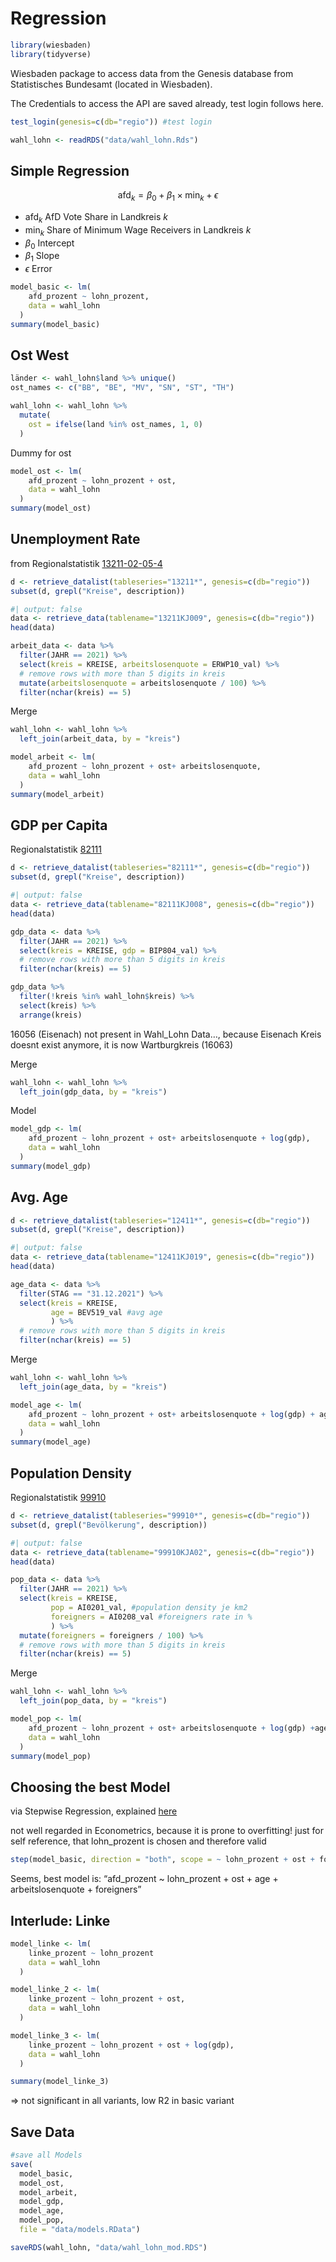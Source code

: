 # Regression

```r
library(wiesbaden)
library(tidyverse)
```

Wiesbaden package to access data from the Genesis database from Statistisches Bundesamt (located in Wiesbaden).

The Credentials to access the API are saved already, test login follows here.

```r
test_login(genesis=c(db="regio")) #test login
```

```r
wahl_lohn <- readRDS("data/wahl_lohn.Rds")
```

## Simple Regression

$$
\text{afd}_k = \beta_0 + \beta_1 \times \text{min}_k + \epsilon
$$

-   $\text{afd}_k$ AfD Vote Share in Landkreis $k$
-   $\text{min}_k$ Share of Minimum Wage Receivers in Landkreis $k$
-   $\beta_0$ Intercept
-   $\beta_1$ Slope
-   $\epsilon$ Error

```r
model_basic <- lm(
    afd_prozent ~ lohn_prozent, 
    data = wahl_lohn
  )
summary(model_basic)
```

## Ost West

```r
länder <- wahl_lohn$land %>% unique()
ost_names <- c("BB", "BE", "MV", "SN", "ST", "TH")

wahl_lohn <- wahl_lohn %>%
  mutate(
    ost = ifelse(land %in% ost_names, 1, 0)
  )
```

Dummy for ost

```r
model_ost <- lm(
    afd_prozent ~ lohn_prozent + ost, 
    data = wahl_lohn
  )
summary(model_ost)
```

## Unemployment Rate

from Regionalstatistik [13211-02-05-4](https://www.regionalstatistik.de/genesis//online?operation=table&code=13211-02-05-4&bypass=true&levelindex=0&levelid=1704816689633#abreadcrumb)

```r
d <- retrieve_datalist(tableseries="13211*", genesis=c(db="regio"))
subset(d, grepl("Kreise", description)) 
```

```r
#| output: false
data <- retrieve_data(tablename="13211KJ009", genesis=c(db="regio"))
head(data)
```

```r
arbeit_data <- data %>% 
  filter(JAHR == 2021) %>%
  select(kreis = KREISE, arbeitslosenquote = ERWP10_val) %>%
  # remove rows with more than 5 digits in kreis
  mutate(arbeitslosenquote = arbeitslosenquote / 100) %>%
  filter(nchar(kreis) == 5)
```

Merge

```r
wahl_lohn <- wahl_lohn %>%
  left_join(arbeit_data, by = "kreis")
```

```r
model_arbeit <- lm(
    afd_prozent ~ lohn_prozent + ost+ arbeitslosenquote, 
    data = wahl_lohn
  )
summary(model_arbeit)
```

## GDP per Capita

Regionalstatistik [82111](https://www.regionalstatistik.de/genesis//online?operation=table&code=82111-01-05-4&bypass=true&levelindex=0&levelid=1704893343488#abreadcrumb)

```r
d <- retrieve_datalist(tableseries="82111*", genesis=c(db="regio"))
subset(d, grepl("Kreise", description)) 
```

```r
#| output: false
data <- retrieve_data(tablename="82111KJ008", genesis=c(db="regio"))
head(data)
```

```r
gdp_data <- data %>% 
  filter(JAHR == 2021) %>%
  select(kreis = KREISE, gdp = BIP804_val) %>%
  # remove rows with more than 5 digits in kreis
  filter(nchar(kreis) == 5)
```

```r
gdp_data %>%
  filter(!kreis %in% wahl_lohn$kreis) %>%
  select(kreis) %>%
  arrange(kreis)
```

16056 (Eisenach) not present in Wahl_Lohn Data..., because Eisenach Kreis doesnt exist anymore, it is now Wartburgkreis (16063)

Merge

```r
wahl_lohn <- wahl_lohn %>%
  left_join(gdp_data, by = "kreis")
```

Model

```r
model_gdp <- lm(
    afd_prozent ~ lohn_prozent + ost+ arbeitslosenquote + log(gdp), 
    data = wahl_lohn
  )
summary(model_gdp)
```

## Avg. Age

```r
d <- retrieve_datalist(tableseries="12411*", genesis=c(db="regio"))
subset(d, grepl("Kreise", description)) 
```

```r
#| output: false
data <- retrieve_data(tablename="12411KJ019", genesis=c(db="regio"))
head(data)
```

```r
age_data <- data %>% 
  filter(STAG == "31.12.2021") %>%
  select(kreis = KREISE, 
         age = BEV519_val #avg age
         ) %>%
  # remove rows with more than 5 digits in kreis
  filter(nchar(kreis) == 5)
```

Merge

```r
wahl_lohn <- wahl_lohn %>%
  left_join(age_data, by = "kreis")
```

```r
model_age <- lm(
    afd_prozent ~ lohn_prozent + ost+ arbeitslosenquote + log(gdp) + age, 
    data = wahl_lohn
  )
summary(model_age)
```

## Population Density

Regionalstatistik [99910](https://www.regionalstatistik.de/genesis//online?operation=table&code=AI002-1-5&bypass=true&levelindex=0&levelid=1704894307140#abreadcrumb)

```r
d <- retrieve_datalist(tableseries="99910*", genesis=c(db="regio"))
subset(d, grepl("Bevölkerung", description)) 
```

```r
#| output: false
data <- retrieve_data(tablename="99910KJA02", genesis=c(db="regio"))
head(data)
```

```r
pop_data <- data %>% 
  filter(JAHR == 2021) %>%
  select(kreis = KREISE, 
         pop = AI0201_val, #population density je km2
         foreigners = AI0208_val #foreigners rate in %
         ) %>%
  mutate(foreigners = foreigners / 100) %>%
  # remove rows with more than 5 digits in kreis
  filter(nchar(kreis) == 5)
```

Merge

```r
wahl_lohn <- wahl_lohn %>%
  left_join(pop_data, by = "kreis")
```

<!-- somehow changes the model... 

```r
model_foreign <- lm(
    afd_prozent ~ lohn_prozent + ost+ arbeitslosenquote + log(gdp)+ age , 
    data = wahl_lohn
  )
summary(model_foreign)
```
-->


```r
model_pop <- lm(
    afd_prozent ~ lohn_prozent + ost+ arbeitslosenquote + log(gdp) +age + log(pop), 
    data = wahl_lohn
  )
summary(model_pop)
```


<!--

## Dropping Variables

```r
model_drop <- lm(
  afd_prozent ~ ost+ arbeitslosenquote + log(gdp) +age+ foreigners + log(pop),
  data = wahl_lohn
)
summary(model_drop)
```

hust, lets just ignore that...:)

-->


## Choosing the best Model

via Stepwise Regression, explained [here](https://www.statology.org/stepwise-regression-r/)

not well regarded in Econometrics, because it is prone to overfitting! just for self reference, that lohn_prozent is chosen and therefore valid

```r
step(model_basic, direction = "both", scope = ~ lohn_prozent + ost + foreigners+ arbeitslosenquote + log(gdp) + age, trace=0)
```

Seems, best model is: "afd_prozent \~ lohn_prozent + ost + age + arbeitslosenquote + foreigners"

## Interlude: Linke

```r
model_linke <- lm(
    linke_prozent ~ lohn_prozent
    data = wahl_lohn
  )

model_linke_2 <- lm(
    linke_prozent ~ lohn_prozent + ost,
    data = wahl_lohn
  )

model_linke_3 <- lm(
    linke_prozent ~ lohn_prozent + ost + log(gdp),
    data = wahl_lohn
  )

summary(model_linke_3)
```

=\> not significant in all variants, low R2 in basic variant

## Save Data

```r
#save all Models
save(
  model_basic,
  model_ost,
  model_arbeit, 
  model_gdp, 
  model_age,
  model_pop, 
  file = "data/models.RData")
```

```r
saveRDS(wahl_lohn, "data/wahl_lohn_mod.RDS")
```